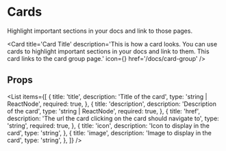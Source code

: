 
# Cards

Highlight important sections in your docs and link to those pages.

<Card
	title='Card Title'
	description='This is how a card looks. You can use cards to highlight important sections in your docs and link to them. This card links to the card group page.'
	icon={<PaperPlaneIcon className='h-6 w-6' />}
	href='/docs/card-group'
/>

## Props

<List
	items={[
		{
			title: 'title',
			description: 'Title of the card',
			type: 'string | ReactNode',
			required: true,
		},
		{
			title: 'description',
			description: 'Description of the card',
			type: 'string | ReactNode',
			required: true,
		},
		{
			title: 'href',
			description:
				'The url the card clicking on the card should navigate to',
			type: 'string',
			required: true,
		},
		{
			title: 'icon',
			description: 'Icon to display in the card',
			type: 'string',
		},
		{
			title: 'image',
			description: 'Image to display in the card',
			type: 'string',
		},
	]}
/>
